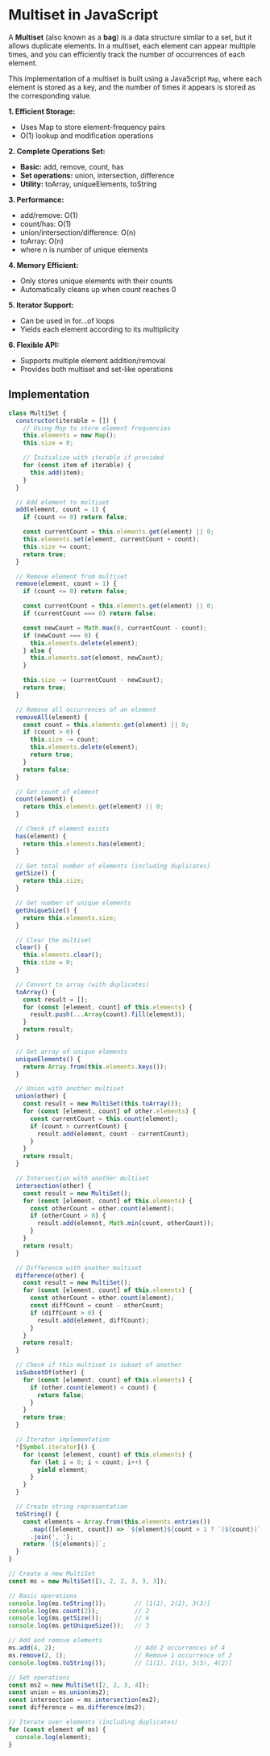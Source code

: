 # Multiset in JavaScript

A **Multiset** (also known as a **bag**) is a data structure similar to a set, but it allows duplicate elements. In a multiset, each element can appear multiple times, and you can efficiently track the number of occurrences of each element.

This implementation of a multiset is built using a JavaScript `Map`, where each element is stored as a key, and the number of times it appears is stored as the corresponding value.

**1. Efficient Storage:**

   - Uses Map to store element-frequency pairs
   - O(1) lookup and modification operations


**2. Complete Operations Set:**

   - **Basic:** add, remove, count, has
   - **Set operations:** union, intersection, difference
   - **Utility:** toArray, uniqueElements, toString


**3. Performance:**

   - add/remove: O(1)
   - count/has: O(1)
   - union/intersection/difference: O(n)
   - toArray: O(n)
   - where n is number of unique elements


**4. Memory Efficient:**

   - Only stores unique elements with their counts
   - Automatically cleans up when count reaches 0


**5. Iterator Support:**

   - Can be used in for...of loops
   - Yields each element according to its multiplicity


**6. Flexible API:**

   - Supports multiple element addition/removal
   - Provides both multiset and set-like operations


## Implementation

```JavaScript
class MultiSet {
  constructor(iterable = []) {
    // Using Map to store element frequencies
    this.elements = new Map();
    this.size = 0;

    // Initialize with iterable if provided
    for (const item of iterable) {
      this.add(item);
    }
  }

  // Add element to multiset
  add(element, count = 1) {
    if (count <= 0) return false;

    const currentCount = this.elements.get(element) || 0;
    this.elements.set(element, currentCount + count);
    this.size += count;
    return true;
  }

  // Remove element from multiset
  remove(element, count = 1) {
    if (count <= 0) return false;

    const currentCount = this.elements.get(element) || 0;
    if (currentCount === 0) return false;

    const newCount = Math.max(0, currentCount - count);
    if (newCount === 0) {
      this.elements.delete(element);
    } else {
      this.elements.set(element, newCount);
    }

    this.size -= (currentCount - newCount);
    return true;
  }

  // Remove all occurrences of an element
  removeAll(element) {
    const count = this.elements.get(element) || 0;
    if (count > 0) {
      this.size -= count;
      this.elements.delete(element);
      return true;
    }
    return false;
  }

  // Get count of element
  count(element) {
    return this.elements.get(element) || 0;
  }

  // Check if element exists
  has(element) {
    return this.elements.has(element);
  }

  // Get total number of elements (including duplicates)
  getSize() {
    return this.size;
  }

  // Get number of unique elements
  getUniqueSize() {
    return this.elements.size;
  }

  // Clear the multiset
  clear() {
    this.elements.clear();
    this.size = 0;
  }

  // Convert to array (with duplicates)
  toArray() {
    const result = [];
    for (const [element, count] of this.elements) {
      result.push(...Array(count).fill(element));
    }
    return result;
  }

  // Get array of unique elements
  uniqueElements() {
    return Array.from(this.elements.keys());
  }

  // Union with another multiset
  union(other) {
    const result = new MultiSet(this.toArray());
    for (const [element, count] of other.elements) {
      const currentCount = this.count(element);
      if (count > currentCount) {
        result.add(element, count - currentCount);
      }
    }
    return result;
  }

  // Intersection with another multiset
  intersection(other) {
    const result = new MultiSet();
    for (const [element, count] of this.elements) {
      const otherCount = other.count(element);
      if (otherCount > 0) {
        result.add(element, Math.min(count, otherCount));
      }
    }
    return result;
  }

  // Difference with another multiset
  difference(other) {
    const result = new MultiSet();
    for (const [element, count] of this.elements) {
      const otherCount = other.count(element);
      const diffCount = count - otherCount;
      if (diffCount > 0) {
        result.add(element, diffCount);
      }
    }
    return result;
  }

  // Check if this multiset is subset of another
  isSubsetOf(other) {
    for (const [element, count] of this.elements) {
      if (other.count(element) < count) {
        return false;
      }
    }
    return true;
  }

  // Iterator implementation
  *[Symbol.iterator]() {
    for (const [element, count] of this.elements) {
      for (let i = 0; i < count; i++) {
        yield element;
      }
    }
  }

  // Create string representation
  toString() {
    const elements = Array.from(this.elements.entries())
      .map(([element, count]) => `${element}${count > 1 ? `(${count})` : ''}`)
      .join(', ');
    return `[${elements}]`;
  }
}

// Create a new MultiSet
const ms = new MultiSet([1, 2, 2, 3, 3, 3]);

// Basic operations
console.log(ms.toString());        // [1(1), 2(2), 3(3)]
console.log(ms.count(2));          // 2
console.log(ms.getSize());         // 6
console.log(ms.getUniqueSize());   // 3

// Add and remove elements
ms.add(4, 2);                      // Add 2 occurrences of 4
ms.remove(2, 1);                   // Remove 1 occurrence of 2
console.log(ms.toString());        // [1(1), 2(1), 3(3), 4(2)]

// Set operations
const ms2 = new MultiSet([2, 2, 3, 4]);
const union = ms.union(ms2);
const intersection = ms.intersection(ms2);
const difference = ms.difference(ms2);

// Iterate over elements (including duplicates)
for (const element of ms) {
  console.log(element);
}
```